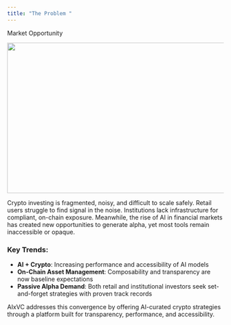 ```yaml
---
title: "The Problem "
---
```


Market Opportunity

<img
  height="351"
  width="624"
  src="https://lh7-rt.googleusercontent.com/docsz/AD_4nXeda7z_ZXh5w01HoNwj-cC69XhHP3oALEqUsBaheOMP2_hNPDmgb3FAqMxdlUn8bXxCy1rEcOH0a5p4wbXLHdBn2blTg_YPljqg9QRxnr2jc3XoRAWcQs_-WsOs-7L5h9-3wg0NJg?key=8x7vqwhbXMkRlZZtYd1v-ZUH"
/>

Crypto investing is fragmented, noisy, and difficult to scale safely. Retail users struggle to find signal in the noise. Institutions lack infrastructure for compliant, on-chain exposure. Meanwhile, the rise of AI in financial markets has created new opportunities to generate alpha, yet most tools remain inaccessible or opaque.

### **Key Trends:**

- **AI \+ Crypto**: Increasing performance and accessibility of AI models
- **On-Chain Asset Management**: Composability and transparency are now baseline expectations
- **Passive Alpha Demand**: Both retail and institutional investors seek set-and-forget strategies with proven track records

AIxVC addresses this convergence by offering AI-curated crypto strategies through a platform built for transparency, performance, and accessibility.